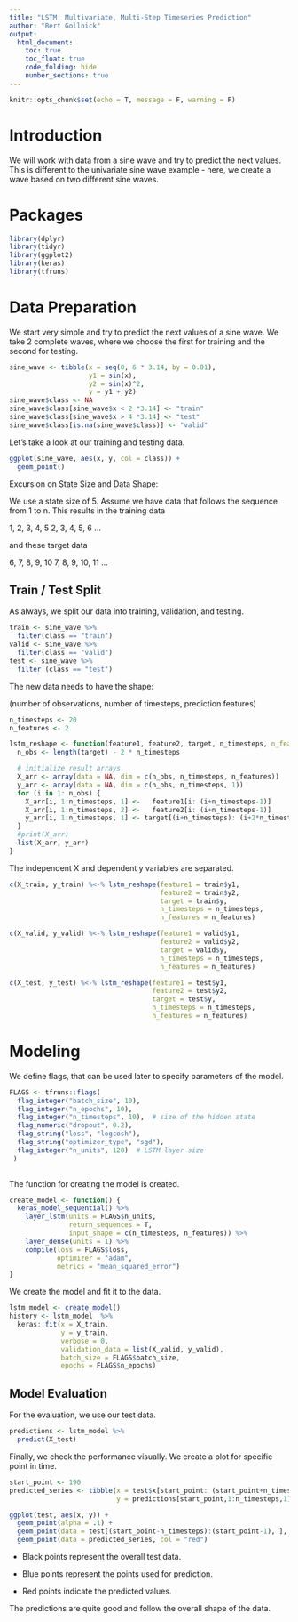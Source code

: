 ```yaml
---
title: "LSTM: Multivariate, Multi-Step Timeseries Prediction"
author: "Bert Gollnick"
output: 
  html_document:
    toc: true
    toc_float: true
    code_folding: hide
    number_sections: true
---
```


```r
knitr::opts_chunk$set(echo = T, message = F, warning = F)
```

# Introduction

We will work with data from a sine wave and try to predict the next values. This is different to the univariate sine wave example - here, we create a wave based on two different sine waves.

# Packages

```r
library(dplyr)
library(tidyr)
library(ggplot2)
library(keras)
library(tfruns)
```

# Data Preparation

We start very simple and try to predict the next values of a sine wave. We take 2 complete waves, where we choose the first for training and the second for testing.

```r
sine_wave <- tibble(x = seq(0, 6 * 3.14, by = 0.01),
                    y1 = sin(x),
                    y2 = sin(x)^2,
                    y = y1 + y2)
sine_wave$class <- NA
sine_wave$class[sine_wave$x < 2 *3.14] <- "train"
sine_wave$class[sine_wave$x > 4 *3.14] <- "test"
sine_wave$class[is.na(sine_wave$class)] <- "valid"
```

Let's take a look at our training and testing data.

```r
ggplot(sine_wave, aes(x, y, col = class)) + 
  geom_point()
```

Excursion on State Size and Data Shape:

We use a state size of 5. Assume we have data that follows the sequence from 1 to n. This results in the training data

1, 2, 3, 4, 5
2, 3, 4, 5, 6
...

and these target data

6, 7, 8, 9, 10
7, 8, 9, 10, 11
...

## Train / Test Split

As always, we split our data into training, validation, and testing.

```r
train <- sine_wave %>% 
  filter(class == "train")
valid <- sine_wave %>% 
  filter(class == "valid")
test <- sine_wave %>% 
  filter (class == "test")
```

The new data needs to have the shape:

(number of observations, number of timesteps, prediction features)

```r
n_timesteps <- 20
n_features <- 2
```

```r
lstm_reshape <- function(feature1, feature2, target, n_timesteps, n_features = 2) {
  n_obs <- length(target) - 2 * n_timesteps

  # initialize result arrays
  X_arr <- array(data = NA, dim = c(n_obs, n_timesteps, n_features))
  y_arr <- array(data = NA, dim = c(n_obs, n_timesteps, 1))
  for (i in 1: n_obs) {
    X_arr[i, 1:n_timesteps, 1] <-   feature1[i: (i+n_timesteps-1)]
    X_arr[i, 1:n_timesteps, 2] <-   feature2[i: (i+n_timesteps-1)]
    y_arr[i, 1:n_timesteps, 1] <- target[(i+n_timesteps): (i+2*n_timesteps-1)]
  }
  #print(X_arr)
  list(X_arr, y_arr)
}
```

The independent X and dependent y variables are separated.

```r
c(X_train, y_train) %<-% lstm_reshape(feature1 = train$y1, 
                                      feature2 = train$y2, 
                                      target = train$y,
                                      n_timesteps = n_timesteps, 
                                      n_features = n_features)

c(X_valid, y_valid) %<-% lstm_reshape(feature1 = valid$y1, 
                                      feature2 = valid$y2, 
                                      target = valid$y,
                                      n_timesteps = n_timesteps, 
                                      n_features = n_features)

c(X_test, y_test) %<-% lstm_reshape(feature1 = test$y1, 
                                    feature2 = test$y2, 
                                    target = test$y, 
                                    n_timesteps = n_timesteps, 
                                    n_features = n_features)
```


# Modeling

We define flags, that can be used later to specify parameters of the model.

```r
FLAGS <- tfruns::flags(
  flag_integer("batch_size", 10),
  flag_integer("n_epochs", 10), 
  flag_integer("n_timesteps", 10),  # size of the hidden state
  flag_numeric("dropout", 0.2),
  flag_string("loss", "logcosh"),
  flag_string("optimizer_type", "sgd"),
  flag_integer("n_units", 128)  # LSTM layer size
 )
  

```

The function for creating the model is created.

```r
create_model <- function() {
  keras_model_sequential() %>% 
    layer_lstm(units = FLAGS$n_units, 
               return_sequences = T, 
               input_shape = c(n_timesteps, n_features)) %>% 
    layer_dense(units = 1) %>% 
    compile(loss = FLAGS$loss, 
            optimizer = "adam", 
            metrics = "mean_squared_error")
}
```

We create the model and fit it to the data.

```r
lstm_model <- create_model()
history <- lstm_model  %>% 
  keras::fit(x = X_train, 
             y = y_train, 
             verbose = 0, 
             validation_data = list(X_valid, y_valid),
             batch_size = FLAGS$batch_size, 
             epochs = FLAGS$n_epochs)
```

## Model Evaluation

For the evaluation, we use our test data.

```r
predictions <- lstm_model %>% 
  predict(X_test)
```

Finally, we check the performance visually. We create a plot for specific point in time.

```r
start_point <- 190
predicted_series <- tibble(x = test$x[start_point: (start_point+n_timesteps-1)], 
                           y = predictions[start_point,1:n_timesteps,1])

ggplot(test, aes(x, y)) + 
  geom_point(alpha = .1) +
  geom_point(data = test[(start_point-n_timesteps):(start_point-1), ], col = "blue") +
  geom_point(data = predicted_series, col = "red")
```

- Black points represent the overall test data.

- Blue points represent the points used for prediction.

- Red points indicate the predicted values.

The predictions are quite good and follow the overall shape of the data.


